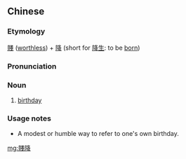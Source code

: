 {{also|贱降}}
==Chinese==
{{zh-forms|s=贱降}}

===Etymology===
[[賤]] ([[worthless]]) + [[降]] (short for [[降生]]: to be [[born]])

===Pronunciation===
{{zh-pron
|m=jiànjiàng
|cat=n
}}

===Noun===
{{zh-noun}}

# {{lb|zh|archaic}} [[birthday]]

===Usage notes===
* A modest or humble way to refer to one's own birthday.

[[mg:賤降]]